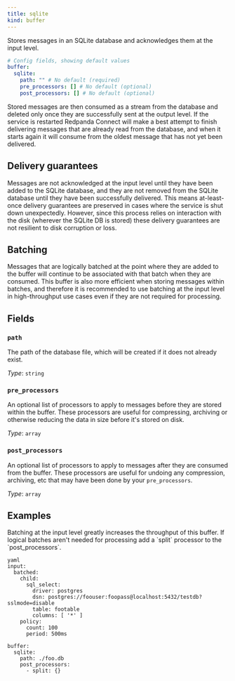 ```yaml
---
title: sqlite
kind: buffer
---
```


Stores messages in an SQLite database and acknowledges them at the input level.

```yml
# Config fields, showing default values
buffer:
  sqlite:
    path: "" # No default (required)
    pre_processors: [] # No default (optional)
    post_processors: [] # No default (optional)
```

Stored messages are then consumed as a stream from the database and deleted only once they are successfully sent at the output level. If the service is restarted Redpanda Connect will make a best attempt to finish delivering messages that are already read from the database, and when it starts again it will consume from the oldest message that has not yet been delivered.

## Delivery guarantees

Messages are not acknowledged at the input level until they have been added to the SQLite database, and they are not removed from the SQLite database until they have been successfully delivered. This means at-least-once delivery guarantees are preserved in cases where the service is shut down unexpectedly. However, since this process relies on interaction with the disk (wherever the SQLite DB is stored) these delivery guarantees are not resilient to disk corruption or loss.

## Batching

Messages that are logically batched at the point where they are added to the buffer will continue to be associated with that batch when they are consumed. This buffer is also more efficient when storing messages within batches, and therefore it is recommended to use batching at the input level in high-throughput use cases even if they are not required for processing.


## Fields

### `path`

The path of the database file, which will be created if it does not already exist.


*Type*: `string`


### `pre_processors`

An optional list of processors to apply to messages before they are stored within the buffer. These processors are useful for compressing, archiving or otherwise reducing the data in size before it's stored on disk.


*Type*: `array`


### `post_processors`

An optional list of processors to apply to messages after they are consumed from the buffer. These processors are useful for undoing any compression, archiving, etc that may have been done by your `pre_processors`.


*Type*: `array`


## Examples

<Tabs>
<TabItem label="Batching for optimization">
Batching at the input level greatly increases the throughput of this buffer. If logical batches aren't needed for processing add a `split` processor to the `post_processors`.

```
yaml
input:
  batched:
    child:
      sql_select:
        driver: postgres
        dsn: postgres://foouser:foopass@localhost:5432/testdb?sslmode=disable
        table: footable
        columns: [ '*' ]
    policy:
      count: 100
      period: 500ms

buffer:
  sqlite:
    path: ./foo.db
    post_processors:
      - split: {}

```

</TabItem>
</Tabs>



